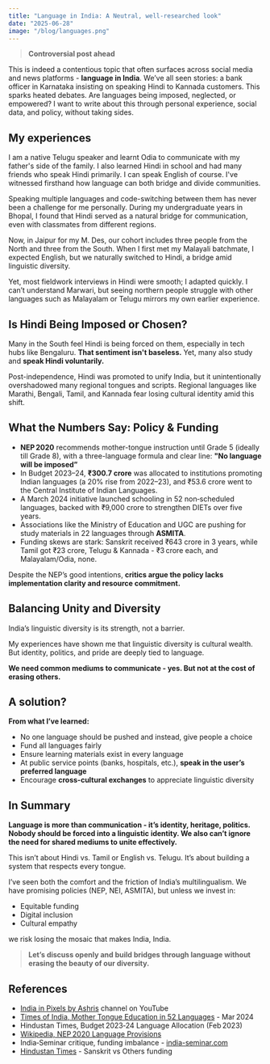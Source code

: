 ```yaml
---
title: "Language in India: A Neutral, well-researched look"
date: "2025-06-28"
image: "/blog/languages.png"
---
```


> **Controversial post ahead**

This is indeed a contentious topic that often surfaces across social media and news platforms - **language in India**. We’ve all seen stories: a bank officer in Karnataka insisting on speaking Hindi to Kannada customers. This sparks heated debates. Are languages being imposed, neglected, or empowered? I want to write about this through personal experience, social data, and policy, without taking sides.

## My experiences

I am a native Telugu speaker and learnt Odia to communicate with my father's side of the family. I also learned Hindi in school and had many friends who speak Hindi primarily. I can speak English of course. I've witnessed firsthand how language can both bridge and divide communities.

Speaking multiple languages and code-switching between them has never been a challenge for me personally. During my undergraduate years in Bhopal, I found that Hindi served as a natural bridge for communication, even with classmates from different regions. 

Now, in Jaipur for my M. Des, our cohort includes three people from the North and three from the South. When I first met my Malayali batchmate, I expected English, but we naturally switched to Hindi, a bridge amid linguistic diversity.

Yet, most fieldwork interviews in Hindi were smooth; I adapted quickly. I can’t understand Marwari, but seeing northern people struggle with other languages such as Malayalam or Telugu mirrors my own earlier experience.

## Is Hindi Being Imposed or Chosen?

Many in the South feel Hindi is being forced on them, especially in tech hubs like Bengaluru. **That sentiment isn't baseless.** Yet, many also study and **speak Hindi voluntarily.**

Post-independence, Hindi was promoted to unify India, but it unintentionally overshadowed many regional tongues and scripts. Regional languages like Marathi, Bengali, Tamil, and Kannada fear losing cultural identity amid this shift.

## What the Numbers Say: Policy & Funding

- **NEP 2020** recommends mother-tongue instruction until Grade 5 (ideally till Grade 8), with a three-language formula and clear line: **"No language will be imposed”**
- In Budget 2023–24, **₹300.7 crore** was allocated to institutions promoting Indian languages (a 20% rise from 2022–23), and ₹53.6 crore went to the Central Institute of Indian Languages.
- A March 2024 initiative launched schooling in 52 non‑scheduled languages, backed with ₹9,000 crore to strengthen DIETs over five years.
- Associations like the Ministry of Education and UGC are pushing for study materials in 22 languages through **ASMITA**.
- Funding skews are stark: Sanskrit received ₹643 crore in 3 years, while Tamil got ₹23 crore, Telugu & Kannada - ₹3 crore each, and Malayalam/Odia, none.

Despite the NEP’s good intentions, **critics argue the policy lacks implementation clarity and resource commitment.**


## Balancing Unity and Diversity

India’s linguistic diversity is its strength, not a barrier.

My experiences have shown me that linguistic diversity is cultural wealth. But identity, politics, and pride are deeply tied to language.

**We need common mediums to communicate - yes. But not at the cost of erasing others.**


## A solution?
**From what I’ve learned:**

- No one language should be pushed and instead, give people a choice
- Fund all languages fairly
- Ensure learning materials exist in every language
- At public service points (banks, hospitals, etc.), **speak in the user’s preferred language**
- Encourage **cross-cultural exchanges** to appreciate linguistic diversity


## In Summary

**Language is more than communication - it’s identity, heritage, politics. Nobody should be forced into a linguistic identity. We also can’t ignore the need for shared mediums to unite effectively.**

This isn’t about Hindi vs. Tamil or English vs. Telugu. It’s about building a system that respects every tongue.

I’ve seen both the comfort and the friction of India’s multilingualism. We have promising policies (NEP, NEI, ASMITA), but unless we invest in:

- Equitable funding
- Digital inclusion
- Cultural empathy

we risk losing the mosaic that makes India, India.

> **Let’s discuss openly and build bridges through language without erasing the beauty of our diversity.**

## References

- [India in Pixels by Ashris](https://www.youtube.com/@iip/videos) channel on YouTube
- [Times of India, Mother Tongue Education in 52 Languages](https://timesofindia.indiatimes.com/india/in-big-push-for-mother-tongue-education-early-schooling-in-52-languages/articleshow/108357210.cms) - Mar 2024
- Hindustan Times, Budget 2023‑24 Language Allocation (Feb 2023)
- [Wikipedia, NEP 2020 Language Provisions](https://en.wikipedia.org/wiki/National_Education_Policy_2020)
- India‑Seminar critique, funding imbalance - [india-seminar.com](https://www.india-seminar.com/2021/742/742_the_problem.htm)
- [Hindustan Times](https://www.hindustantimes.com/india-news/rs-643-84-cr-spent-on-promotion-of-sanskrit-in-3-years-govt-data/story-8LLLjyebUs8RbaL2J1LS9H.html) - Sanskrit vs Others funding
